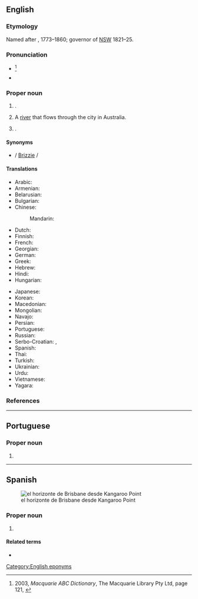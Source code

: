 ==English==
{{wikipedia}}
{{wikipedia|Brisbane River}}

===Etymology===
Named after {{w|Sir Thomas Brisbane}}, 1773–1860; governor of [[NSW]] 1821–25.

===Pronunciation===
* {{IPA|en|/ˈbɹɪzbən/}} <ref>2003, ''Macquarie ABC Dictionary'', The Macquarie Library Pty Ltd, page 121, {{ISBN|0 876429 37 2}}</ref>
* {{audio|en|En-au-Brisbane.oga|Audio (AUS)}}

===Proper noun===
{{en-proper noun}}

# {{place|en|large city/capital city|s/Queensland|c/Australia}}.
# A [[river]] that flows through the city in Australia.
# {{place|en|city|co/San Mateo County|s/California|c/USA}}.

====Synonyms====
* {{sense|Australian city|informal}} {{l|en|Brissie}} / [[Brizzie]] / {{l|en|Brisvegas}}

====Translations====
{{trans-top|Capital of Queensland, Australia}}
* Arabic: {{t|ar|بْرِيزْبِين|m|tr=brīzbin}}
* Armenian: {{t+|hy|Բրիսբեն|sc=Armn}}
* Belarusian: {{t|be|Бры́сбен|m}}
* Bulgarian: {{t|bg|Бри́збейн|m}}
* Chinese:
*: Mandarin: {{t+|cmn|布里斯班|tr=Bùlǐsībān|sc=Hani}}
* Dutch: {{t+|nl|Brisbane}}
* Finnish: {{t|fi|Brisbane}}
* French: {{t+|fr|Brisbane|m}}
* Georgian: {{t|ka|ბრიზბენი|sc=Geor}}
* German: {{t+|de|Brisbane|n}}
* Greek: {{t|el|Μπρίσμπεϊν|n|sc=Grek}}
* Hebrew: {{t|he|בריזביין}}
* Hindi: {{t|hi|ब्रिस्बेन}}
* Hungarian: {{t|hu|Brisbane}}
{{trans-mid}}
* Japanese: {{t|ja|ブリスベン|tr=Burisuben}}
* Korean: {{t|ko|^브리즈번}}
* Macedonian: {{t|mk|Бризбејн|m}}
* Mongolian: {{t|mn|Брисбэн|sc=Cyrl}}
* Navajo: {{t|nv|Biisbané}}
* Persian: {{t|fa|بریزبن}}
* Portuguese: {{t|pt|Brisbane|f}}
* Russian: {{t+|ru|Бри́сбен|m}}
* Serbo-Croatian: {{t|sh|Бризбејн|m|sc=Cyrl}}, {{t+|sh|Brisbane|m}}
* Spanish: {{t+|es|Brisbane|m}}
* Thai: {{t|th|บริสเบน|tr=brìtbayn}}
* Turkish: {{t|tr|Brisbane}}
* Ukrainian: {{t|uk|Брі́сбен|m}}
* Urdu: {{t|ur|برسبین|tr=brisben}}
* Vietnamese: {{t|vi|Brisbane}}
* Yagara: {{t|yxg|Meanjin}}
{{trans-bottom}}

===References===
<references/>

[[Category:English eponyms]]
{{topics|en|Rivers in Australia}}

----

==Portuguese==

===Proper noun===
{{pt-proper noun|f}}

# {{place|pt|city/state capital|s/Queensland|c/Australia|t1=Brisbane}}

----

==Spanish==
{{wikipedia|lang=es}}
[[File:Skyline of Brisbane viewed from Kangaroo Point, Queensland, November 2019, 01.jpg|thumb|el horizonte de Brisbane desde Kangaroo Point]]

===Proper noun===
{{es-proper noun}}

# {{place|es|capital|s/Queensland|c/Australia|t1=Brisbane}}

====Related terms====
* {{l|es|brisbanita}}